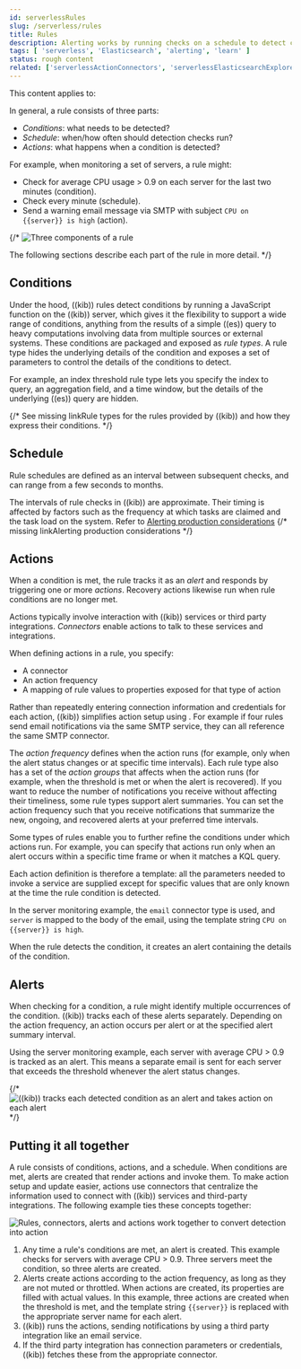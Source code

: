```yaml
---
id: serverlessRules
slug: /serverless/rules
title: Rules
description: Alerting works by running checks on a schedule to detect conditions defined by a rule.
tags: [ 'serverless', 'Elasticsearch', 'alerting', 'learn' ]
status: rough content
related: ['serverlessActionConnectors', 'serverlessElasticsearchExploreYourDataAlertings']
---
```



<InReview />

This content applies to: <DocBadge template="elasticsearch" />

In general, a rule consists of three parts: 

* _Conditions_: what needs to be detected?
* _Schedule_: when/how often should detection checks run?
* _Actions_: what happens when a condition is detected?

For example, when monitoring a set of servers, a rule might:

* Check for average CPU usage > 0.9 on each server for the last two minutes (condition).
* Check every minute (schedule).
* Send a warning email message via SMTP with subject `CPU on {{server}} is high` (action).

{/* ![Three components of a rule](images/alerting/what-is-a-rule.svg)

The following sections describe each part of the rule in more detail. */}

## Conditions

Under the hood, ((kib)) rules detect conditions by running a JavaScript function on the ((kib)) server, which gives it the flexibility to support a wide range of conditions, anything from the results of a simple ((es)) query to heavy computations involving data from multiple sources or external systems. 
These conditions are packaged and exposed as _rule types_.
A rule type hides the underlying details of the condition and exposes a set of parameters to control the details of the conditions to detect.

For example, an index threshold rule type lets you specify the index to query, an aggregation field, and a time window, but the details of the underlying ((es)) query are hidden.

{/* See <DocBadge><DocIcon size="s" type="unlink" title="missing link"/> missing link</DocBadge><DocLink id="enKibanaRuleTypes">Rule types</DocLink> for the rules provided by ((kib)) and how they express their conditions. */}

## Schedule

Rule schedules are defined as an interval between subsequent checks, and can range from a few seconds to months.

<DocCallOut title="Important" color="warning">

The intervals of rule checks in ((kib)) are approximate. Their timing is affected by factors such as the frequency at which tasks are claimed and the task load on the system. Refer to [Alerting production considerations](((kibana-ref))/alerting-production-considerations.html)
{/*<DocBadge><DocIcon size="s" type="unlink" title="missing link"/> missing link</DocBadge><DocLink id="enKibanaAlertingProductionConsiderations">Alerting production considerations</DocLink> */}

</DocCallOut>

## Actions

When a condition is met, the rule tracks it as an _alert_ and responds by triggering one or more _actions_.
Recovery actions likewise run when rule conditions are no longer met.

Actions typically involve interaction with ((kib)) services or third party integrations.
_Connectors_ enable actions to talk to these services and integrations.

When defining actions in a rule, you specify:

* A connector
* An action frequency
* A mapping of rule values to properties exposed for that type of action

Rather than repeatedly entering connection information and credentials for each action, ((kib)) simplifies action setup using <DocLink id="serverlessActionConnectors" text="connectors"/>.
For example if four rules send email notifications via the same SMTP service, they can all reference the same SMTP connector.

The _action frequency_ defines when the action runs (for example, only when the alert status changes or at specific time intervals). 
Each rule type also has a set of the _action groups_ that affects when the action runs (for example, when the threshold is met or when the alert is recovered).
If you want to reduce the number of notifications you receive without affecting their timeliness, some rule types support alert summaries.
You can set the action frequency such that you receive notifications that summarize the new, ongoing, and recovered alerts at your preferred time intervals.

Some types of rules enable you to further refine the conditions under which actions run.
For example, you can specify that actions run only when an alert occurs within a specific time frame or when it matches a KQL query.

Each action definition is therefore a template: all the parameters needed to invoke a service are supplied except for specific values that are only known at the time the rule condition is detected. 

In the server monitoring example, the `email` connector type is used, and `server` is mapped to the body of the email, using the template string `CPU on {{server}} is high`.

When the rule detects the condition, it creates an alert containing the details of the condition.

## Alerts

When checking for a condition, a rule might identify multiple occurrences of the condition.
((kib)) tracks each of these alerts separately.
Depending on the action frequency, an action occurs per alert or at the specified alert summary interval.

Using the server monitoring example, each server with average CPU > 0.9 is tracked as an alert.
This means a separate email is sent for each server that exceeds the threshold whenever the alert status changes.

{/* ![((kib)) tracks each detected condition as an alert and takes action on each alert](images/alerting.svg) */}

## Putting it all together

A rule consists of conditions, actions, and a schedule.
When conditions are met, alerts are created that render actions and invoke them.
To make action setup and update easier, actions use connectors that centralize the information used to connect with ((kib)) services and third-party integrations.
The following example ties these concepts together:

![Rules, connectors, alerts and actions work together to convert detection into action](images/rule-concepts-summary.svg)

1. Any time a rule's conditions are met, an alert is created. This example checks for servers with average CPU \> 0.9. Three servers meet the condition, so three alerts are created. 
1. Alerts create actions according to the action frequency, as long as they are not muted or throttled. When actions are created, its properties are filled with actual values. In this example, three actions are created when the threshold is met, and the template string `{{server}}` is replaced with the appropriate server name for each alert.
1. ((kib)) runs the actions, sending notifications by using a third party integration like an email service.
1. If the third party integration has connection parameters or credentials, ((kib)) fetches these from the appropriate connector.
